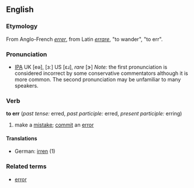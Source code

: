 ==English==
===Etymology===
From Anglo-French ''[[errer]]'', from Latin ''[[errare]]'', "to wander", "to err".
===Pronunciation===
* [[IPA]] UK [eə], [ɜː] US [ɛɹ], ''rare'' [ɝ] ''Note:'' the first pronunciation is considered incorrect by some conservative commentators although it is more common. The second pronunciation may be unfamiliar to many speakers.
===Verb===
'''to err''' (''past tense:'' erred, ''past participle:'' erred, ''present participle:'' erring)
#make a [[mistake]]; [[commit]] an [[error]]
====Translations====
*German: [[irren]] (1)
===Related terms===
*[[error]]